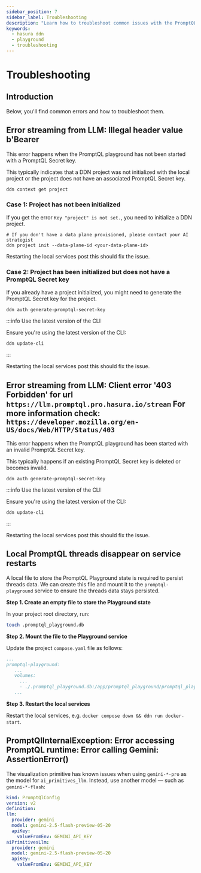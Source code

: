 ```yaml
---
sidebar_position: 7
sidebar_label: Troubleshooting
description: "Learn how to troubleshoot common issues with the PromptQL Playground."
keywords:
  - hasura ddn
  - playground
  - troubleshooting
---
```


# Troubleshooting

## Introduction

Below, you'll find common errors and how to troubleshoot them.

## Error streaming from LLM: Illegal header value b'Bearer

This error happens when the PromptQL playground has not been started with a PromptQL Secret key.

This typically indicates that a DDN project was not initialized with the local project or the project does not have an
associated PromptQL Secret key.

```ddn title="To check if the project was initialized, run this in the project directory:"
ddn context get project
```

### Case 1: Project has not been initialized

If you get the error `Key "project" is not set.`, you need to initialize a DDN project.

```ddn title="Run the following command in the project directory:"
# If you don't have a data plane provisioned, please contact your AI strategist
ddn project init --data-plane-id <your-data-plane-id>
```

Restarting the local services post this should fix the issue.

### Case 2: Project has been initialized but does not have a PromptQL Secret key

If you already have a project initialized, you might need to generate the PromptQL Secret key for the project.

```ddn title="Run the following command in the project directory to generate a PromptQL Secret key:"
ddn auth generate-promptql-secret-key
```

:::info Use the latest version of the CLI

Ensure you're using the latest version of the CLI:

```ddn
ddn update-cli
```

:::

Restarting the local services post this should fix the issue.

## Error streaming from LLM: Client error '403 Forbidden' for url `https://llm.promptql.pro.hasura.io/stream` For more information check: `https://developer.mozilla.org/en-US/docs/Web/HTTP/Status/403`

This error happens when the PromptQL playground has been started with an invalid PromptQL Secret key.

This typically happens if an existing PromptQL Secret key is deleted or becomes invalid.

```ddn title="Run the following command in the project directory to generate a new PromptQL Secret key:"
ddn auth generate-promptql-secret-key
```

:::info Use the latest version of the CLI

Ensure you're using the latest version of the CLI:

```ddn
ddn update-cli
```

:::

Restarting the local services post this should fix the issue.

## Local PromptQL threads disappear on service restarts

A local file to store the PromptQL Playground state is required to persist threads data. We can create this file and
mount it to the `promptql-playground` service to ensure the threads data stays persisted.

**Step 1. Create an empty file to store the Playground state**

In your project root directory, run:

```bash copy
touch .promptql_playground.db
```

**Step 2. Mount the file to the Playground service**

Update the project `compose.yaml` file as follows:

```yaml
...
promptql-playground:
   ...
   volumes:
     ...
     - ./.promptql_playground.db:/app/promptql_playground/promptql_playground.db
   ...
```

**Step 3. Restart the local services**

Restart the local services, e.g. `docker compose down && ddn run docker-start`.

## PromptQlInternalException: Error accessing PromptQL runtime: Error calling Gemini: AssertionError()

The visualization primitive has known issues when using `gemini-*-pro` as the model for `ai_primitives_llm`. Instead,
use another model — such as `gemini-*-flash`:

```yaml {11}
kind: PromptQlConfig
version: v2
definition:
llm:
  provider: gemini
  model: gemini-2.5-flash-preview-05-20
  apiKey:
    valueFromEnv: GEMINI_API_KEY
aiPrimitivesLlm:
  provider: gemini
  model: gemini-2.5-flash-preview-05-20
  apiKey:
    valueFromEnv: GEMINI_API_KEY
```
